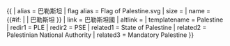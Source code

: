 {{ {{{1<noinclude>|country showdata</noinclude>}}}
| alias = 巴勒斯坦
| flag alias = Flag of Palestine.svg
| size = {{{size|}}}
| name = {{#if: {{{name|}}} | {{{name|}}} | 巴勒斯坦 }}
| link = 巴勒斯坦國
| altlink = {{{altlink|}}}
<noinclude>
| templatename = Palestine
| redir1 = PLE
| redir2 = PSE
| related1 = State of Palestine
| related2 = Palestinian National Authority
| related3 = Mandatory Palestine
</noinclude>
}}